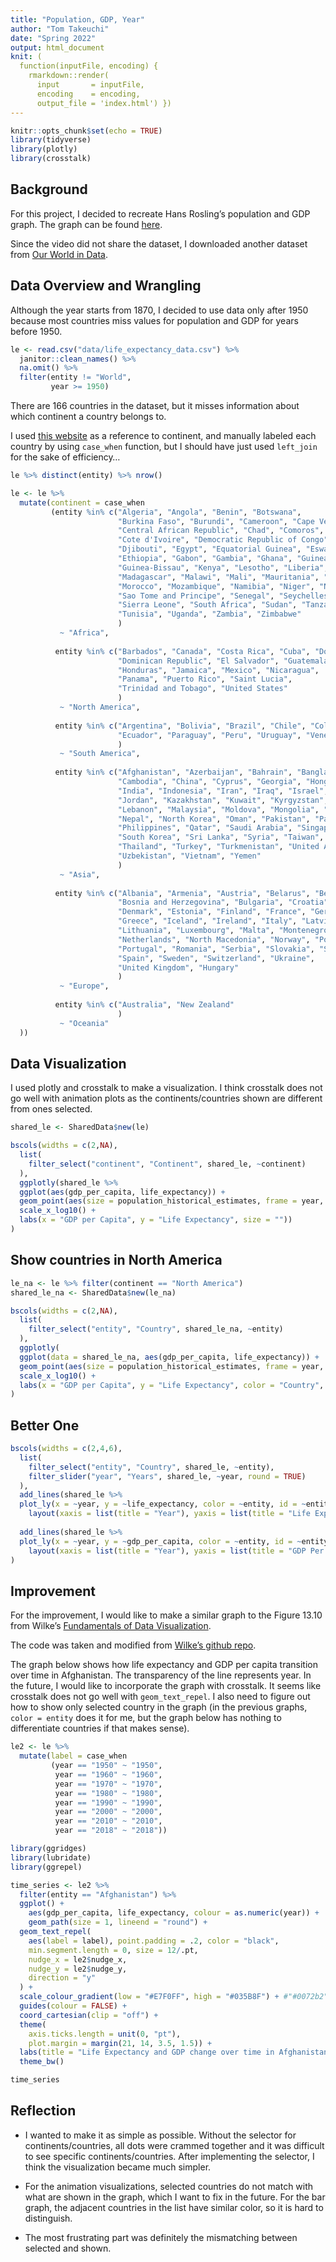 ```yaml
---
title: "Population, GDP, Year"
author: "Tom Takeuchi"
date: "Spring 2022"
output: html_document
knit: (
  function(inputFile, encoding) { 
    rmarkdown::render( 
      input       = inputFile, 
      encoding    = encoding,
      output_file = 'index.html') })
---
```


```r
knitr::opts_chunk$set(echo = TRUE)
library(tidyverse)
library(plotly)
library(crosstalk)
```

## Background

For this project, I decided to recreate Hans Rosling's population and GDP graph. The graph can be found [here](https://www.youtube.com/watch?v=jbkSRLYSojo&ab_channel=BBC). 

Since the video did not share the dataset, I downloaded another dataset from [Our World in Data](https://ourworldindata.org/grapher/life-expectancy-vs-gdp-per-capita). 

## Data Overview and Wrangling

Although the year starts from 1870, I decided to use data only after 1950 because most countries miss values for population and GDP for years before 1950.


```r
le <- read.csv("data/life_expectancy_data.csv") %>% 
  janitor::clean_names() %>% 
  na.omit() %>% 
  filter(entity != "World",
         year >= 1950) 
```

There are 166 countries in the dataset, but it misses information about which continent a country belongs to.

I used [this website](https://statisticstimes.com/geography/countries-by-continents.php) as a reference to continent, and manually labeled each country by using `case_when` function, but I should have just used `left_join` for the sake of efficiency...

```r
le %>% distinct(entity) %>% nrow()
```

```r
le <- le %>% 
  mutate(continent = case_when
         (entity %in% c("Algeria", "Angola", "Benin", "Botswana",
                        "Burkina Faso", "Burundi", "Cameroon", "Cape Verde",
                        "Central African Republic", "Chad", "Comoros", "Congo",
                        "Cote d'Ivoire", "Democratic Republic of Congo",
                        "Djibouti", "Egypt", "Equatorial Guinea", "Eswatini",
                        "Ethiopia", "Gabon", "Gambia", "Ghana", "Guinea",
                        "Guinea-Bissau", "Kenya", "Lesotho", "Liberia", "Libya",
                        "Madagascar", "Malawi", "Mali", "Mauritania", "Mauritius", 
                        "Morocco", "Mozambique", "Namibia", "Niger", "Nigeria", "Rwanda",
                        "Sao Tome and Principe", "Senegal", "Seychelles",
                        "Sierra Leone", "South Africa", "Sudan", "Tanzania", "Togo",
                        "Tunisia", "Uganda", "Zambia", "Zimbabwe"
                        )
           ~ "Africa",
           
          entity %in% c("Barbados", "Canada", "Costa Rica", "Cuba", "Dominica",
                        "Dominican Republic", "El Salvador", "Guatemala", "Haiti",
                        "Honduras", "Jamaica", "Mexico", "Nicaragua",
                        "Panama", "Puerto Rico", "Saint Lucia", 
                        "Trinidad and Tobago", "United States"
                        ) 
           ~ "North America",
           
          entity %in% c("Argentina", "Bolivia", "Brazil", "Chile", "Colombia",
                        "Ecuador", "Paraguay", "Peru", "Uruguay", "Venezuela"
                        ) 
           ~ "South America",
           
          entity %in% c("Afghanistan", "Azerbaijan", "Bahrain", "Bangladesh",
                        "Cambodia", "China", "Cyprus", "Georgia", "Hong Kong",
                        "India", "Indonesia", "Iran", "Iraq", "Israel", "Japan",
                        "Jordan", "Kazakhstan", "Kuwait", "Kyrgyzstan", "Laos",
                        "Lebanon", "Malaysia", "Moldova", "Mongolia", "Myanmar",
                        "Nepal", "North Korea", "Oman", "Pakistan", "Palestine",
                        "Philippines", "Qatar", "Saudi Arabia", "Singapore",
                        "South Korea", "Sri Lanka", "Syria", "Taiwan", "Tajikistan",
                        "Thailand", "Turkey", "Turkmenistan", "United Arab Emirates",
                        "Uzbekistan", "Vietnam", "Yemen"
                        ) 
           ~ "Asia",
           
          entity %in% c("Albania", "Armenia", "Austria", "Belarus", "Belgium",
                        "Bosnia and Herzegovina", "Bulgaria", "Croatia", "Czechia",
                        "Denmark", "Estonia", "Finland", "France", "Germany", 
                        "Greece", "Iceland", "Ireland", "Italy", "Latvia",
                        "Lithuania", "Luxembourg", "Malta", "Montenegro",
                        "Netherlands", "North Macedonia", "Norway", "Poland",
                        "Portugal", "Romania", "Serbia", "Slovakia", "Slovenia",
                        "Spain", "Sweden", "Switzerland", "Ukraine", 
                        "United Kingdom", "Hungary"
                        ) 
           ~ "Europe",
           
          entity %in% c("Australia", "New Zealand"
                        ) 
           ~ "Oceania"
  ))
```

## Data Visualization

I used plotly and crosstalk to make a visualization.  I think crosstalk does not go well with animation plots as the continents/countries shown are different from ones selected.

```r
shared_le <- SharedData$new(le)

bscols(widths = c(2,NA),
  list(
    filter_select("continent", "Continent", shared_le, ~continent)
  ),
  ggplotly(shared_le %>% 
  ggplot(aes(gdp_per_capita, life_expectancy)) +
  geom_point(aes(size = population_historical_estimates, frame = year, ids = entity, color = continent)) +
  scale_x_log10() +
  labs(x = "GDP per Capita", y = "Life Expectancy", size = ""))
)
```

## Show countries in North America

```r
le_na <- le %>% filter(continent == "North America")
shared_le_na <- SharedData$new(le_na)

bscols(widths = c(2,NA),
  list(
    filter_select("entity", "Country", shared_le_na, ~entity)
  ),
  ggplotly(
  ggplot(data = shared_le_na, aes(gdp_per_capita, life_expectancy)) +
  geom_point(aes(size = population_historical_estimates, frame = year, color = entity)) +
  scale_x_log10() +
  labs(x = "GDP per Capita", y = "Life Expectancy", color = "Country", size = ""))
)
```

## Better One

```r
bscols(widths = c(2,4,6),
  list(
    filter_select("entity", "Country", shared_le, ~entity),
    filter_slider("year", "Years", shared_le, ~year, round = TRUE)
  ),
  add_lines(shared_le %>%
  plot_ly(x = ~year, y = ~life_expectancy, color = ~entity, id = ~entity), showlegend = FALSE) %>% 
    layout(xaxis = list(title = "Year"), yaxis = list(title = "Life Expectancy")),
  
  add_lines(shared_le %>%
  plot_ly(x = ~year, y = ~gdp_per_capita, color = ~entity, id = ~entity) %>% 
    layout(xaxis = list(title = "Year"), yaxis = list(title = "GDP Per Capita")))
)
```

## Improvement

For the improvement, I would like to make a similar graph to the Figure 13.10 from Wilke's [Fundamentals of Data Visualization](https://clauswilke.com/dataviz/time-series.html).

The code was taken and modified from [Wilke's github repo](https://github.com/clauswilke/dataviz/blob/master/time_series.Rmd).

The graph below shows how life expectancy and GDP per capita transition over time in Afghanistan. The transparency of the line represents year. In the future, I would like to incorporate the graph with crosstalk. It seems like crosstalk does not go well with `geom_text_repel`. I also need to figure out how to show only selected country in the graph (in the previous graphs, `color = entity` does it for me, but the graph below has nothing to differentiate countries if that makes sense).

```r
le2 <- le %>% 
  mutate(label = case_when
         (year == "1950" ~ "1950",
          year == "1960" ~ "1960",
          year == "1970" ~ "1970",
          year == "1980" ~ "1980",
          year == "1990" ~ "1990",
          year == "2000" ~ "2000",
          year == "2010" ~ "2010",
          year == "2018" ~ "2018"))
```

```r
library(ggridges)
library(lubridate)
library(ggrepel)

time_series <- le2 %>%
  filter(entity == "Afghanistan") %>% 
  ggplot() +
    aes(gdp_per_capita, life_expectancy, colour = as.numeric(year)) + 
    geom_path(size = 1, lineend = "round") +
  geom_text_repel(
    aes(label = label), point.padding = .2, color = "black",
    min.segment.length = 0, size = 12/.pt,
    nudge_x = le2$nudge_x,
    nudge_y = le2$nudge_y,
    direction = "y"
  ) + 
  scale_colour_gradient(low = "#E7F0FF", high = "#035B8F") + #"#0072b2") +
  guides(colour = FALSE) +
  coord_cartesian(clip = "off") +
  theme(
    axis.ticks.length = unit(0, "pt"),
    plot.margin = margin(21, 14, 3.5, 1.5)) +
  labs(title = "Life Expectancy and GDP change over time in Afghanistan", y = "Life Expectancy", x = "GDP per Capita") +
  theme_bw()

time_series
```

## Reflection

* I wanted to make it as simple as possible. Without the selector for continents/countries, all dots were crammed together and it was difficult to see specific continents/countries. After implementing the selector, I think the visualization became much simpler.

* For the animation visualizations, selected countries do not match with what are shown in the graph, which I want to fix in the future. For the bar graph, the adjacent countries in the list have similar color, so it is hard to distinguish.

* The most frustrating part was definitely the mismatching between selected and shown.
